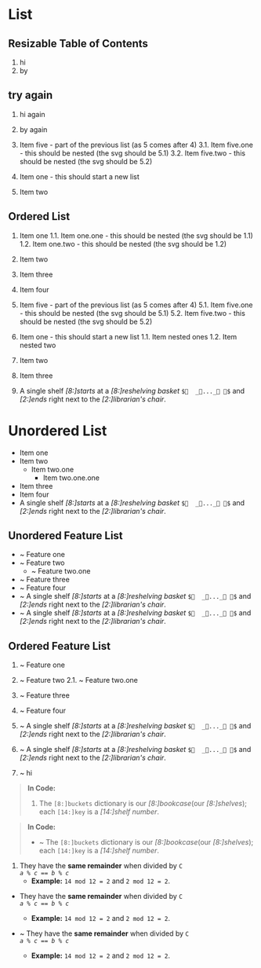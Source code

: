 
# List
## Resizable Table of Contents

1. hi 
2. by 


## try again 

1. hi again 
2. by again
3. Item five - part of the previous list (as 5 comes after 4)
    3.1. Item five.one - this should be nested (the svg should be 5.1)
    3.2. Item five.two - this should be nested (the svg should be 5.2)


1. Item one - this should start a new list
2. Item two


##  Ordered List

1. Item one 
    1.1. Item one.one - this should be nested (the svg should be 1.1)
    1.2. Item one.two - this should be nested (the svg should be 1.2)
2. Item two
3. Item three
4. Item four


5. Item five - part of the previous list (as 5 comes after 4)
    5.1. Item five.one - this should be nested (the svg should be 5.1)
    5.2. Item five.two - this should be nested (the svg should be 5.2)


1. Item one - this should start a new list
    1.1. Item nested ones 
    1.2. Item nested two 
2. Item two
3. Item three
4. A single shelf *[8:]starts* at a *[8:]reshelving basket* `$🧺  _📘..._📕 👵$` and *[2:]ends* right next to the *[2:]librarian's chair*.




# Unordered List

- Item one
- Item two
    - Item two.one
       - Item two.one.one
- Item three
- Item four
- A single shelf *[8:]starts* at a *[8:]reshelving basket* `$🧺  _📘..._📕 👵$` and *[2:]ends* right next to the *[2:]librarian's chair*.


## Unordered Feature List

- ~ Feature one
- ~ Feature two
  - ~ Feature two.one
- ~ Feature three
- ~ Feature four
- ~ A single shelf *[8:]starts* at a *[8:]reshelving basket* `$🧺  _📘..._📕 👵$` and *[2:]ends* right next to the *[2:]librarian's chair*.
- ~ A single shelf *[8:]starts* at a *[8:]reshelving basket* `$🧺  _📘..._📕 👵$` and *[2:]ends* right next to the *[2:]librarian's chair*.

## Ordered Feature List
1. ~ Feature one
2. ~ Feature two
  2.1. ~ Feature two.one
3. ~ Feature three
4. ~ Feature four
5. ~ A single shelf *[8:]starts* at a *[8:]reshelving basket* `$🧺  _📘..._📕 👵$` and *[2:]ends* right next to the *[2:]librarian's chair*.
6. ~ A single shelf *[8:]starts* at a *[8:]reshelving basket* `$🧺  _📘..._📕 👵$` and *[2:]ends* right next to the *[2:]librarian's chair*.

1. ~ hi

> **In Code:**
> 1. The `[8:]buckets` dictionary is our *[8:]bookcase*(our *[8:]shelves*); each `[14:]key` is a *[14:]shelf number*.

> **In Code:**
> - ~ The `[8:]buckets` dictionary is our *[8:]bookcase*(our *[8:]shelves*); each `[14:]key` is a *[14:]shelf number*.


1. They have the **same remainder** when divided by `C`  
*`a % c == b % c`*
    * **Example:** `14 mod 12 = 2` and `2 mod 12 = 2`.


- They have the **same remainder** when divided by `C`  
*`a % c == b % c`*
    * **Example:** `14 mod 12 = 2` and `2 mod 12 = 2`.
    


- ~ They have the **same remainder** when divided by `C`  
*`a % c == b % c`*
    * **Example:** `14 mod 12 = 2` and `2 mod 12 = 2`.





